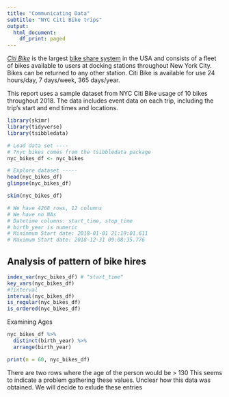 ```yaml
---
title: "Communicating Data"
subtitle: "NYC Citi Bike trips"
output:
  html_document:
    df_print: paged
---
```



[*Citi Bike*](https://ride.citibikenyc.com/about) is the largest [bike share system](https://en.wikipedia.org/wiki/Bicycle-sharing_system) in the USA and 
consists of a fleet of bikes available to users at docking stations throughout 
New York City. Bikes can be returned to any other station. Citi Bike is 
available for use 24 hours/day, 7 days/week, 365 days/year.


This report uses a sample dataset from NYC Citi Bike usage of 10 bikes 
throughout 2018. The data includes event data on each trip, including the 
trip's start and end times and locations. 

```r
library(skimr)
library(tidyverse)
library(tsibbledata)
```

```r
# Load data set ----
# ?nyc_bikes comes from the tsibbledata package
nyc_bikes_df <- nyc_bikes
```

```r
# Explore dataset -----
head(nyc_bikes_df)
glimpse(nyc_bikes_df)

skim(nyc_bikes_df)

# We have 4268 rows, 12 columns
# We have no NAs 
# Datetime columns: start_time, stop_time
# birth_year is numeric
# Mininmum Start date: 2018-01-01 21:19:01.611
# Maximum Start date: 2018-12-31 09:08:35.776

```



## Analysis of pattern of bike hires
```r
index_var(nyc_bikes_df) # "start_time"
key_vars(nyc_bikes_df)
#?interval
interval(nyc_bikes_df)
is_regular(nyc_bikes_df)
is_ordered(nyc_bikes_df)
```

Examining Ages
```r
nyc_bikes_df %>%
  distinct(birth_year) %>% 
  arrange(birth_year)

print(n = 60, nyc_bikes_df)
```

There are two rows where the age of the person would be > 130
This seems to indicate a problem gathering these values. Unclear how
this data was obtained. We will decide to exlude these entries
